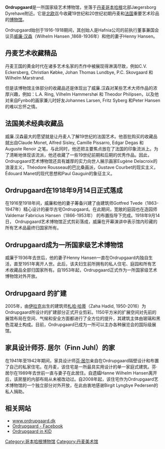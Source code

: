 '''Ordrupgaard'''是一所国家级艺术博物馆，坐落于[[丹麦|丹麦]][[哥本哈根|哥本哈根]]北部Jægersborg Dyrehave附近。它是[[北欧|北欧]]迄今收藏19世纪和20世纪初期丹麦和[[法国|法国]]重要艺术珍品的[[博物馆|博物馆]]。

Ordrupgaard始创于1916-1918期间，其创始人是Hafnia公司的前执行董事兼国会议员[[威廉·汉森|威廉·汉森]]（Wilhelm Hansen ,1868-1936年）和他的妻子Henny Hansen。

==丹麦艺术收藏精品==  
丹麦王国的黄金时代在诸多艺术名家的杰作中被展现得淋漓尽致，例如C.V. Eckersberg, Christian Købke, Johan Thomas Lundbye, P.C. Skovgaard 和Wilhelm Marstrand. 

但是该博物馆主体部分的收藏品还是体现出了威廉.汉森对某些艺术大师作品的浓厚兴趣，例如：L.A. Ring, Vilhelm Hammershøi 和 Theodor Philipsen，以及他对来自Fynbo的画家兼儿时好友Johannes Larsen, Fritz Syberg 和Peter Hansen的难以忘怀之情。

== 法国美术经典收藏品==
威廉.汉森最大的愿望就是让丹麦人了解19世纪的法国艺术。他首批购买的收藏品就出自Claude Monet, Alfred Sisley, Camille Pissarro, Edgar Degas 和Auguste Renoir 之笔。与此同时，他还把主要焦点放在了法国的印象流派上。为了清晰地体现该流派，他还收藏了一些19世纪前期和后期的优秀作品。因此，Ordrupgaard艺术博物馆还具有雄厚的实力向世人展示画家Eugène Delacroix的浪漫主义，Théodore Rousseau的巴比桑画派，Gustave Courbet的现实主义，Édouard Manet的现代思想和Paul Gauguin的象征主义。

== Ordrupgaard在1918年9月14日正式落成 ==
在1916至1918年间，威廉和他的妻子筹备兴建了由建筑师Gotfred Tvede（1863-1947年）精心设计的豪华古宅Ordrupgaard。在此期间，宽敞的庭园也在造园师Valdemar Fabricius Hansen（1866-1953年） 的布置指导下完成。1918年9月14日， Ordrupgaard艺术博物馆正式剪彩落成，威廉在开幕演讲中表示馆内珍藏的所有艺术品最终归国家所有。

== Ordrupgaard成为一所国家级艺术博物馆==
威廉于1936年去世后，他的妻子Henny Hansen一直在Ordrupgaard内独自生活，直至1951年离开人世。此后，该夫妇生前所拥有的私人住宅、庭园和所有艺术收藏品全部归国家所有。自1953年起，Ordrupgaard正式作为一所国家级艺术博物馆对外开放。

==Ordrupgaard 的扩建 ==
2005年，由[[伊拉克|伊拉克]]出生的建筑师[[札哈·哈蒂|札哈·哈蒂]]（Zaha Hadid, 1950-2016）为Ordrupgaard所设计的扩建部分正式开业剪彩。1150平方米的扩展空间对先前的展馆布局在空间、气候和安全方面都进行了全方位的提升，其建筑主体由玻璃和黑色混凝土构成。目前，Ordrupgaard已成为一所可以主办各种展览会的国际级展馆。

== 家具设计师芬. 居尔（Finn Juhl）的家==
在1941年至1942年期间，家具设计师[[芬·居尔|芬·居尔]]亲自在Ordrupgaard隔壁设计和布置了自己的私家住宅。在丹麦，该住宅是一所最具实用设计的单一家庭式建筑。芬·居尔在1989年去世前一直与妻子在此居住。自遗孀Hanne Wilhelm Hansen离开后，该房屋的内部布局从未被改动过。自2008年起，该住宅作为Ordrupgaard艺术博物馆的一个独立部分对外开放，在此由衷地感谢Birgit Lyngbye Pedersen的私人捐助。

== 相关网站 == 
* [http://www.ordrupgaard.dk www.ordrupgaard.dk] {{Wayback|url=http://www.ordrupgaard.dk/ |date=20210224062634 }} 
* [http://da-dk.facebook.com/pages/Charlottenlund-Denmark/Ordrupgaard/48468962315 Ordrupgaard - Facebook] 
* [http://www.kid.dk Ordrupgaard in KID]{{Wayback|url=http://www.kid.dk/ |date=20070609130511 }}

{{coord|55|46|01|N|12|33|48|E|display=title|region:DK_type:landmark_source:dewiki}}

[[Category:哥本哈根博物馆|Category:哥本哈根博物馆]]
[[Category:丹麦美术馆|Category:丹麦美术馆]]